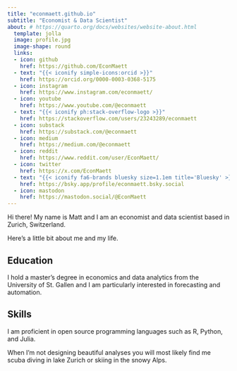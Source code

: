 ```yaml
---
title: "econmaett.github.io"
subtitle: "Economist & Data Scientist"
about: # https://quarto.org/docs/websites/website-about.html
  template: jolla
  image: profile.jpg
  image-shape: round
  links: 
  - icon: github
    href: https://github.com/EconMaett
  - text: "{{< iconify simple-icons:orcid >}}"
    href: https://orcid.org/0000-0003-0368-5175
  - icon: instagram
    href: https://www.instagram.com/econmaett/
  - icon: youtube
    href: https://www.youtube.com/@econmaett
  - text: "{{< iconify ph:stack-overflow-logo >}}"
    href: https://stackoverflow.com/users/23243289/econmaett
  - icon: substack
    href: https://substack.com/@econmaett
  - icon: medium
    href: https://medium.com/@econmaett
  - icon: reddit
    href: https://www.reddit.com/user/EconMaett/
  - icon: twitter
    href: https://x.com/EconMaett
  - text: "{{< iconify fa6-brands bluesky size=1.1em title='Bluesky' >}}"
    href: https://bsky.app/profile/econmaett.bsky.social
  - icon: mastodon
    href: https://mastodon.social/@EconMaett
---
```


Hi there! My name is Matt and I am an economist and data scientist based in Zurich, Switzerland. 

Here's a little bit about me and my life.

## Education

I hold a master's degree in economics and data analytics from the University of St. Gallen and I am particularly interested in forecasting and automation.

## Skills

I am proficient in open source programming languages such as R, Python, and Julia.

When I'm not designing beautiful analyses you will most likely find me scuba diving in lake Zurich or skiing in the snowy Alps.
